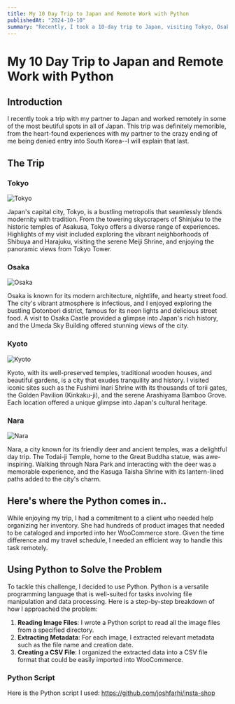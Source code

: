 ```yaml
---
title: My 10 Day Trip to Japan and Remote Work with Python
publishedAt: "2024-10-10"
summary: "Recently, I took a 10-day trip to Japan, visiting Tokyo, Osaka, Kyoto, Kobe, and Nara, while managing to work remotely with Python."
---
```


# My 10 Day Trip to Japan and Remote Work with Python

## Introduction

I recently took a trip with my partner to Japan and worked remotely in some of the most beutiful spots in all of Japan. This trip was definitely memorible, from the heart-found experiences with my partner to the crazy ending of me being denied entry into South Korea--I will explain that last.

## The Trip

### Tokyo

![Tokyo](/images/gallery/tokyo-blog.jpg)

Japan's capital city, Tokyo, is a bustling metropolis that seamlessly blends modernity with tradition. From the towering skyscrapers of Shinjuku to the historic temples of Asakusa, Tokyo offers a diverse range of experiences. Highlights of my visit included exploring the vibrant neighborhoods of Shibuya and Harajuku, visiting the serene Meiji Shrine, and enjoying the panoramic views from Tokyo Tower.

### Osaka

![Osaka](/images/gallery/osaka-blog.jpg)

Osaka is known for its modern architecture, nightlife, and hearty street food. The city's vibrant atmosphere is infectious, and I enjoyed exploring the bustling Dotonbori district, famous for its neon lights and delicious street food. A visit to Osaka Castle provided a glimpse into Japan's rich history, and the Umeda Sky Building offered stunning views of the city.

### Kyoto

![Kyoto](/images/gallery/kyoto-blog.jpg)

Kyoto, with its well-preserved temples, traditional wooden houses, and beautiful gardens, is a city that exudes tranquility and history. I visited iconic sites such as the Fushimi Inari Shrine with its thousands of torii gates, the Golden Pavilion (Kinkaku-ji), and the serene Arashiyama Bamboo Grove. Each location offered a unique glimpse into Japan's cultural heritage.

### Nara

![Nara](/images/gallery/nara-blog.jpg)

Nara, a city known for its friendly deer and ancient temples, was a delightful day trip. The Todai-ji Temple, home to the Great Buddha statue, was awe-inspiring. Walking through Nara Park and interacting with the deer was a memorable experience, and the Kasuga Taisha Shrine with its lantern-lined paths added to the city's charm.

## Here's where the Python comes in..

While enjoying my trip, I had a commitment to a client who needed help organizing her inventory. She had hundreds of product images that needed to be cataloged and imported into her WooCommerce store. Given the time difference and my travel schedule, I needed an efficient way to handle this task remotely.

## Using Python to Solve the Problem

To tackle this challenge, I decided to use Python. Python is a versatile programming language that is well-suited for tasks involving file manipulation and data processing. Here is a step-by-step breakdown of how I approached the problem:

1. **Reading Image Files**: I wrote a Python script to read all the image files from a specified directory.
2. **Extracting Metadata**: For each image, I extracted relevant metadata such as the file name and creation date.
3. **Creating a CSV File**: I organized the extracted data into a CSV file format that could be easily imported into WooCommerce.

### Python Script

Here is the Python script I used: https://github.com/joshfarhi/insta-shop
